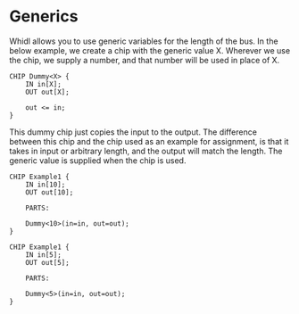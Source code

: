 # Generics

Whidl allows you to use generic variables for the length of the bus. In the below example, we create a chip with the generic value X. Wherever we use the chip, we supply a number, and that number will be used in place of X.

``` hdl
CHIP Dummy<X> {
    IN in[X];
    OUT out[X];
    
    out <= in;
}
```
 
This dummy chip just copies the input to the output. The difference between this chip and the chip used as an example for assignment, is that it takes in input or arbitrary length, and the output will match the length. The generic value is supplied when the chip is used.

``` hdl
CHIP Example1 {
    IN in[10];
    OUT out[10];
    
    PARTS:
    
    Dummy<10>(in=in, out=out);
}

```

``` hdl
CHIP Example1 {
    IN in[5];
    OUT out[5];
    
    PARTS:
    
    Dummy<5>(in=in, out=out);
}
```

